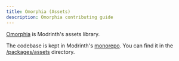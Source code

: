 ```yaml
---
title: Omorphia (Assets)
description: Omorphia contributing guide
---
```


[Omorphia](https://github.com/modrinth/omorphia) is Modrinth's assets library.

The codebase is kept in Modrinth's [monorepo](https://github.com/modrinth/code). You can find it in the [/packages/assets](https://github.com/modrinth/code/tree/main/packages/assets) directory.
